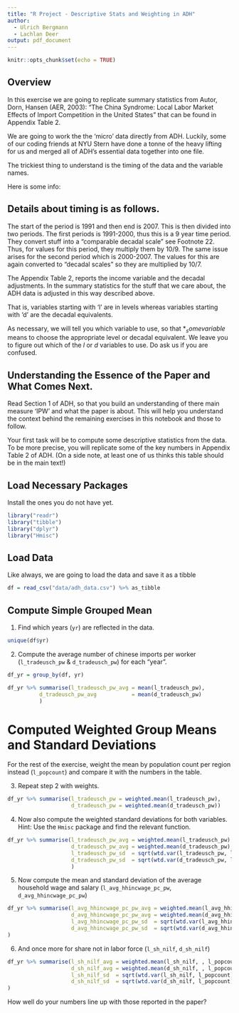 ```yaml
---
title: "R Project - Descriptive Stats and Weighting in ADH"
author:
  - Ulrich Bergmann
  - Lachlan Deer
output: pdf_document
---
```


```r
knitr::opts_chunk$set(echo = TRUE)
```

## Overview

In this exercise we are going to replicate summary statistics from Autor, Dorn, Hansen (AER, 2003): "The China Syndrome: Local Labor Market Effects of Import Competition in the United States" that can be found in Appendix Table 2.

We are going to work the the 'micro' data directly from ADH. Luckily, some of our coding friends at NYU Stern have done a tonne of the heavy lifting for us and merged all of ADH's essential data together into one file.

The trickiest thing to understand is the timing of the data and the variable names.

Here is some info:

## Details about timing is as follows.

The start of the period is 1991 and then end is 2007. 
This is then divided into two periods. 
The first periods is 1991-2000, thus this is a 9 year time period. 
They convert stuff into a "comparable decadal scale" see Footnote 22. 
Thus, for values for this period, they multiply them by 10/9.
The same issue arises for the second period which is 2000-2007. 
The values for this are again converted to "decadal scales" so they are multiplied by 10/7.

The Appendix Table 2, reports the income variable and the decadal adjustments. 
In the summary statistics for the stuff that we care about, the ADH data is adjusted in this way described above.

That is, variables starting with 'l' are in levels whereas variables starting with 'd' are the decadal equivalents.

As necessary, we will tell you which variable to use, so that $*_somevariable$ means to choose the appropriate level or decadal equivalent. We leave you to figure out which of the $l$ or $d$ variables to use. Do ask us if you are confused.

## Understanding the Essence of the Paper and What Comes Next.

Read Section 1 of ADH, so that you build an understanding of there main measure 'IPW' and what the paper is about. This will help you understand the context behind the remaining exercises in this notebook and those to follow.

Your first task will be to compute some descriptive statistics from the data. To be more precise, you will replicate some of the key numbers in Appendix Table 2 of ADH. (On a side note, at least one of us thinks this table should be in the main text!)



## Load Necessary Packages

Install the ones you do not have yet.

```r
library("readr")
library("tibble")
library("dplyr")
library("Hmisc")
```

## Load Data

Like always, we are going to load the data and save it as a tibble

```r
df = read_csv("data/adh_data.csv") %>% as_tibble
```

## Compute Simple Grouped Mean

1. Find which years (`yr`) are reflected in the data.

```r
unique(df$yr)
```


2. Compute the average number of chinese imports per worker (`l_tradeusch_pw` & `d_tradeusch_pw`) for each "year".

```r
df_yr = group_by(df, yr)

df_yr %>% summarise(l_tradeusch_pw_avg = mean(l_tradeusch_pw),
          d_tradeusch_pw_avg           = mean(d_tradeusch_pw)
          )
```



# Computed Weighted Group Means and Standard Deviations

For the rest of the exercise, weight the mean by population count per region instead (`l_popcount`) and compare it with the numbers in the table.

3. Repeat step 2 with weights.

```r
df_yr %>% summarise(l_tradeusch_pw = weighted.mean(l_tradeusch_pw),
                    d_tradeusch_pw = weighted.mean(d_tradeusch_pw))
```


4. Now also compute the weighted standard deviations for both variables. Hint: Use the `Hmisc` package and find the relevant function.

```r
df_yr %>% summarise(l_tradeusch_pw_avg = weighted.mean(l_tradeusch_pw),
                    d_tradeusch_pw_avg = weighted.mean(d_tradeusch_pw),
                    l_tradeusch_pw_sd  = sqrt(wtd.var(l_tradeusch_pw, l_popcount)),
                    d_tradeusch_pw_sd  = sqrt(wtd.var(d_tradeusch_pw, l_popcount))
                    )
```


5. Now compute the mean and standard deviation of the average household wage and salary (`l_avg_hhincwage_pc_pw`, `d_avg_hhincwage_pc_pw`)

```r
df_yr %>% summarise(l_avg_hhincwage_pc_pw_avg = weighted.mean(l_avg_hhincwage_pc_pw),
                    d_avg_hhincwage_pc_pw_avg = weighted.mean(d_avg_hhincwage_pc_pw),
                    l_avg_hhincwage_pc_pw_sd  = sqrt(wtd.var(l_avg_hhincwage_pc_pw, l_popcount)),
                    d_avg_hhincwage_pc_pw_sd  = sqrt(wtd.var(d_avg_hhincwage_pc_pw, l_popcount))
)
```    

6. And once more for share not in labor force (`l_sh_nilf`, `d_sh_nilf`)

```r
df_yr %>% summarise(l_sh_nilf_avg = weighted.mean(l_sh_nilf, , l_popcount),
                    d_sh_nilf_avg = weighted.mean(d_sh_nilf, , l_popcount),
                    l_sh_nilf_sd  = sqrt(wtd.var(l_sh_nilf, l_popcount)),
                    d_sh_nilf_sd  = sqrt(wtd.var(d_sh_nilf, l_popcount))
)
```

How well do your numbers line up with those reported in the paper?

